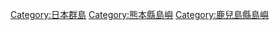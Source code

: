 [[Category:日本群島|Category:日本群島]]
[[Category:熊本縣島嶼|Category:熊本縣島嶼]]
[[Category:鹿兒島縣島嶼|Category:鹿兒島縣島嶼]]